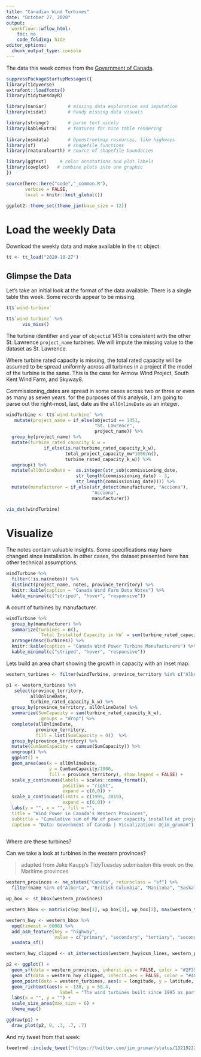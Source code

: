 ```yaml
---
title: "Canadian Wind Turbines"
date: "October 27, 2020"
output:
  workflowr::wflow_html:
    toc: no
    code_folding: hide
editor_options:
  chunk_output_type: console
---
```


The data this week comes from the [Government of Canada](https://open.canada.ca/data/en/dataset/79fdad93-9025-49ad-ba16-c26d718cc070).

```r
suppressPackageStartupMessages({
library(tidyverse)
extrafont::loadfonts()
library(tidytuesdayR) 

library(naniar)        # missing data exploration and imputation
library(visdat)        # handy missing data visuals

library(stringr)       # parse text nicely
library(kableExtra)    # features for nice table rendering
 
library(osmdata)       # Openstreetmap resources, like highways
library(sf)            # shapefile functions
library(rnaturalearth) # source of shapefile boundaries

library(ggtext)     # color annotations and plot labels
library(cowplot)   # combine plots into one graphic
})

source(here::here("code","_common.R"),
       verbose = FALSE,
       local = knitr::knit_global())

ggplot2::theme_set(theme_jim(base_size = 12))
```

# Load the weekly Data

Download the weekly data and make available in the `tt` object.

```r

tt <- tt_load("2020-10-27")

```

## Glimpse the Data

Let's take an initial look at the format of the data available. There is a single table this week. Some records appear to be missing.

```r

tt$`wind-turbine`

tt$`wind-turbine` %>% 
      vis_miss()
```

The turbine identifier and year of `objectid` 1451 is consistent with the other St. Lawrence `project_name` turbines. We will impute the missing value to the dataset as St. Lawrence.

Where turbine rated capacity is missing, the total rated capacity will be assumed to be spread uniformly across all turbines in a project if the model of the turbine is the same. This is the case for Armow Wind Project, South Kent Wind Farm, and Skyway8.

Commissioning_dates are spread in some cases across two or three or even as many as seven years. for the purposes of this analysis, I am going to parse out the right-most, last, date as the `allOnlineDate` as an integer.


```r
windTurbine <- tt$`wind-turbine` %>% 
   mutate(project_name = if_else(objectid == 1451,
                                 "St. Lawrence",
                                 project_name)) %>% 
  group_by(project_name) %>% 
  mutate(turbine_rated_capacity_k_w = 
              if_else(is.na(turbine_rated_capacity_k_w),
                      total_project_capacity_mw*1000/n(),
                      turbine_rated_capacity_k_w)) %>% 
  ungroup() %>% 
  mutate(allOnlineDate =  as.integer(str_sub(commissioning_date,
                          str_length(commissioning_date) - 3,
                          str_length(commissioning_date)))) %>% 
  mutate(manufacturer = if_else(str_detect(manufacturer, "Acciona"),
                                "Acciona",
                                manufacturer))

vis_dat(windTurbine)

```

# Visualize

The notes contain valuable insights. Some specifications may have changed since installation. In other cases, the dataset presented here has other technical assumptions.

```r
windTurbine %>% 
  filter(!is.na(notes)) %>% 
  distinct(project_name, notes, province_territory) %>% 
  knitr::kable(caption = "Canada Wind Farm Data Notes") %>% 
  kable_minimal(c("striped", "hover", "responsive"))
```

A count of turbines by manufacturer.

```r

windTurbine %>% 
  group_by(manufacturer) %>% 
  summarize(Turbines = n(),
            `Total Installed Capacity in kW` = sum(turbine_rated_capacity_k_w)) %>% 
  arrange(desc(Turbines)) %>% 
  knitr::kable(caption = "Canada Wind Power Turbine Manufacturers") %>% 
  kable_minimal(c("striped", "hover", "responsive"))

```

Lets build an area chart showing the growth in capacity with an inset map:

```r
western_turbines <- filter(windTurbine, province_territory %in% c("Alberta", "British Columbia", "Manitoba", "Saskatchewan")) 

p1 <- western_turbines %>% 
   select(province_territory, 
         allOnlineDate, 
         turbine_rated_capacity_k_w) %>% 
  group_by(province_territory, allOnlineDate) %>% 
  summarize(SumCapacity = sum(turbine_rated_capacity_k_w),
            .groups = "drop") %>% 
  complete(allOnlineDate, 
           province_territory, 
           fill = list(SumCapacity = 0))  %>% 
  group_by(province_territory) %>% 
  mutate(CumSumCapacity = cumsum(SumCapacity)) %>%
  ungroup() %>% 
  ggplot() +
  geom_area(aes(x = allOnlineDate, 
                y = CumSumCapacity/1000, 
                fill = province_territory), show.legend = FALSE) +
  scale_y_continuous(labels = scales::comma_format(), 
                     position = "right",
                     expand = c(0,0)) +
  scale_x_continuous(limits = c(1995, 2019),
                     expand = c(0,0)) +
  labs(y = "", x = "", fill = "",
  title = "Wind Power in Canada's Western Provinces",
  subtitle = "Cumulative sum of MW of power capacity installed at project completion",
  caption = "Data: Government of Canada | Visualization: @jim_gruman") 
  
```

Where are these turbines?

Can we take a look at turbines in the western provinces?

> adapted from Jake Kaupp's TidyTuesday submission this week on the Maritime provinces

```r
western_provinces <- ne_states("Canada", returnclass = "sf") %>% 
  filter(name %in% c("Alberta", "British Columbia", "Manitoba", "Saskatchewan"))

wp_box <- st_bbox(western_provinces) 

western_bbox <- matrix(c(wp_box[1], wp_box[3], wp_box[2], max(western_turbines$latitude) + 1), nrow = 2, ncol = 2)

western_hwy <- western_bbox %>% 
  opq(timeout = 6000) %>% 
  add_osm_feature(key = "highway", 
                  value = c("primary", "secondary", "tertiary", "secondary_link", "tertiary_link")) %>% 
  osmdata_sf()

western_hwy_clipped <- st_intersection(western_hwy$osm_lines, western_provinces)

p2 <- ggplot() +
  geom_sf(data = western_provinces, inherit.aes = FALSE, color = "#2F394D", fill = "white") +
  geom_sf(data = western_hwy_clipped, inherit.aes = FALSE, color = "#403d58", size = 0.1) +
  geom_point(data = western_turbines, aes(x = longitude, y = latitude, color = province_territory), alpha = 0.4, size = 4, show.legend = FALSE) +
  geom_richtext(aes(x = -130, y = 58.4,
                    label = "The wind turbines built since 1995 as part of<br>larger wind farm projects in <span style='color:#F1CA3AFF'>British Columbia</span>,<br> <span style='color:#7A0403FF'>Alberta</span>, <span style='color:#BE2102FF'>Saskatchewan</span> and <span style='color:#1FC8DEFF'>Manitoba</span>."), fill = "white", hjust = 0, label.color = NA, size = 5, color = "#464950", family = "Roboto Condensed") +
  labs(x = "", y = "") +
  scale_size_area(max_size = 6) +
  theme_map() 

```

```r
ggdraw(p1) +
  draw_plot(p2, 0, .3, .7, .7) 

```

And my tweet from that week:

```r
tweetrmd::include_tweet("https://twitter.com/jim_gruman/status/1321922270072328192")
```










